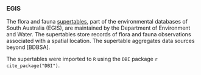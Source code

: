 ### EGIS

The flora and fauna [supertables](https://data.environment.sa.gov.au/Content/Publications/bdbsa-supertable-overview-fact.pdf), part of the environmental databases of South Australia (EGIS), are maintained by the Department of Environment and Water. The supertables store records of flora and fauna observations associated with a spatial location. The supertable aggregates data sources beyond [BDBSA].

The supertables were imported to `R` using the `DBI` package `r cite_package("DBI")`.
